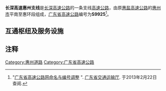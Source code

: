 {{中国高速公路信息框
| 省名 = 广东省
| 编号 = S9925
| 名称 = 长深高速惠州支线
| 地圖 = 
| 路線簡稱 = 长深高速惠州支线
| 最近通車日期 = 
| 规划总里程 = 
| 起點 = [[惠州市|惠州市]][[惠城区|惠城区]]平南
| 終點 = [[惠州市|惠州市]][[惠城区|惠城区]]白云前（高速公路终点）<br>[[惠州市|惠州市]][[惠城区|惠城区]]古塘坳立交桥（线路终点）
| 出口處數 = 1
| 服务区数 = 0
}}

'''长深高速惠州支线'''是[[长深高速公路|长深高速公路]]的一条支线[[高速公路|高速公路]]，由原[[惠盐高速公路|惠盐高速公路]]的[[惠州市|惠州市]]平南至惠环段组成，[[广东省高速公路|广东省高速公路]]编号为'''S9925'''<ref>"[http://www.gdcx.gov.cn/web/gov/JourneyResource/HighWayNumChange.aspx 广东省高速公路网命名与编号调整] {{webarchive|url=https://web.archive.org/web/20130225101221/http://www.gdcx.gov.cn/web/gov/JourneyResource/HighWayNumChange.aspx |date=2013-02-25 }}". [[广东省交通运输厅|广东省交通运输厅]]. 于2013年2月22日查阅.</ref>。

== 互通枢纽及服务设施 ==
{{Start expwy exit box|place=1}}
{{Expwy exit item|place=[[惠州市|惠州市]]<br />[[惠城区|惠城区]]|place rows=2|type=MH|name=平南|dist start=|highway connection={{China Expwy Name|G25|[[惠盐高速公路|惠盐高速公路]]}}|road connection=}}
{{Expwy exit item|type=ET|name=白云前|dist start=|road connection={{中国国道名|205|仲恺大道|仲恺大道}}<br>鹅岭南路|comment=实际高速公路路段终点}}
{{Expwy exit group|与{{中国国道名|205}}共线段及一般道路|place=1}}
{{Expwy exit item|place=[[惠州市|惠州市]]<br />[[惠城区|惠城区]]|place rows=1|type=M|name=古塘坳|dist start=|road connection={{中国国道名|205|鹅岭南路}}}}
{{End expwy exit box|place=1}}

==注释==
{{reflist}}


{{广东省高速公路}}
{{惠州公路网}}
[[Category:惠州道路|Category:惠州道路]]
[[Category:广东省高速公路|Category:广东省高速公路]]